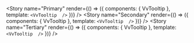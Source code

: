 
<Meta title="Tooltip" component={VvTooltip} />

<Story
	name="Primary"
	render={() => ({
		components: { VvTooltip },
		template: `<VvTooltip  />`
	})}
/>
<Story
	name="Secondary"
	render={() => ({
		components: { VvTooltip },
		template: `<VvTooltip  />`
	})}
/>
<Story
	name="Tertiary"
	render={() => ({
		components: { VvTooltip },
		template: `<VvTooltip  />`
	})}
/>
